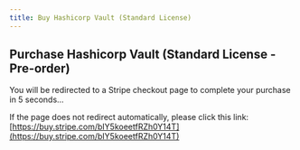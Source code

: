 ```yaml
---
title: Buy Hashicorp Vault (Standard License)
---
```



<Head>
  <meta httpEquiv="refresh" content="5; url='https://buy.stripe.com/bIY5koeetfRZh0Y14T'" />
</Head>

## Purchase Hashicorp Vault (Standard License - Pre-order)

You will be redirected to a Stripe checkout page to complete your purchase in 5 seconds...

If the page does not redirect automatically, please click this link: [https://buy.stripe.com/bIY5koeetfRZh0Y14T](https://buy.stripe.com/bIY5koeetfRZh0Y14T)
